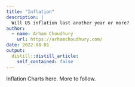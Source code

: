 ```yaml
---
title: "Inflation"
description: |
  Will US inflation last another year or more?
author:
  - name: Arham Choudhury
    url: https://arhamchoudhury.com/
date: 2022-08-01
output:
  distill::distill_article:
    self_contained: false
---
```


Inflation Charts here. More to follow.
